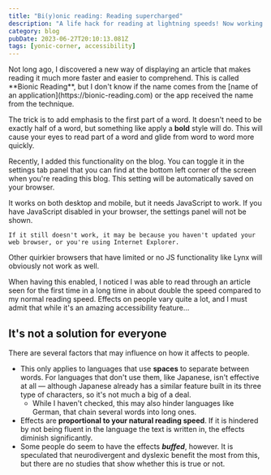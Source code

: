 ---
title: "Bi(y)onic reading: Reading supercharged"
description: "A life hack for reading at lightning speeds! Now working fully on Yonic Corner. But, does it really work for you?"
category: blog
pubDate: 2023-06-27T20:10:13.081Z
tags: [yonic-corner, accessibility]
---


<PlayerLink id="paper-mario-ttyd/chara" />

<div class="feed-preview">
Not long ago, I discovered a new way of displaying an article
that makes reading it much more faster and easier to comprehend.
This is called **Bionic Reading**, but I don't know if the name
comes from the [name of an application](https://bionic-reading.com)
or the app received the name from the technique.
</div>

The trick is to add emphasis to the first part of a word.
It doesn't need to be exactly half of a word, but something like
apply a **bold** style will do. This will cause your eyes to
read part of a word and glide from word to word more quickly.

Recently, I added this functionality on the blog. You can toggle
it in the settings tab panel that you can find at the bottom left
corner of the screen when you're reading this blog. This setting
will be automatically saved on your browser.

<TextBubble position="bottom" alignment="far" theme="yonic">
    It works on both desktop and mobile, but it needs JavaScript to work. 
    If you have JavaScript disabled in your browser, the settings panel will
    not be shown.

    If it still doesn't work, it may be because you haven't updated your web browser, or you're using Internet Explorer.
Other quirkier browsers that have limited or no JS functionality like Lynx will obviously not work as well.
</TextBubble>
<Chara name="yonic" set="summer" sprite="normal" thoughts="The current implementation is pretty modern. I might want to make my own with compatibility with IE." />

When having this enabled, I noticed I was able to read through an article seen for the first time in a long time
in about double the speed compared to my normal reading speed.
Effects on people vary quite a lot, and I must admit that while it's an amazing accessibility feature...

## It's not a solution for everyone

There are several factors that may influence on how it affects to people.

* This only applies to languages that use **spaces** to separate between words.
For languages that don't use them, like Japanese, isn't effective at all &mdash; although Japanese already
has a similar feature built in its three type of characters, so it's not much a big of a deal.
    * While I haven't checked, this may also hinder languages like German, that chain several words into long ones.
* Effects are **proportional to your natural reading speed**. If it is hindered by not being fluent
in the language the text is written in, the effects diminish significantly.
* Some people do seem to have the effects ***buffed***, however. It is speculated that neurodivergent and dyslexic benefit the most
from this, but there are no studies that show whether this is true or not.